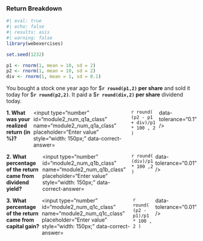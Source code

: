### Return Breakdown

```r
#| eval: true
#| echo: false
#| results: asis
#| warning: false
library(webexercises)

set.seed(1232)

p1 <- rnorm(1, mean = 10, sd = 2)
p2 <- rnorm(1, mean = 10, sd = 2)
div <- rnorm(1, mean = 1, sd = 0.1)
```

You bought a stock one year ago for \$**`r round(p1,2)` per share** and sold it today for \$**`r round(p2,2)`**. It paid a \$**`r round(div,2)` per share** dividend today.

::: {.question-block}

<form onsubmit="event.preventDefault();" style="display: flex; flex-direction: row; gap: 6px;">
  <label for="module2_num_q1a_class"><strong>1. What was your realized return (in %)?</strong></label>
  <input type="number" id="module2_num_q1a_class" name="module2_num_q1a_class" placeholder="Enter value" style="width: 150px;"
         data-correct-answer=`r round( (p2 - p1 + div)/p1 * 100 , 2 )` data-tolerance="0.1" />
</form>

<div id="feedback-module2_num_q1a_class" class="feedback" data-status="" style="display:none;">
✅ Realized return = (p2 − p1 + div)/p1 × 100 = **`r round((p2 - p1 + div)/p1 * 100, 2)`**%.
</div>

:::

::: {.question-block}

<form onsubmit="event.preventDefault();" style="display: flex; flex-direction: row; gap: 6px;">
  <label for="module2_num_q1b_class"><strong>2. What percentage of the return came from dividend yield?</strong></label>
  <input type="number" id="module2_num_q1b_class" name="module2_num_q1b_class" placeholder="Enter value" style="width: 150px;"
         data-correct-answer=`r round( (div)/p1 * 100 ,2 )` data-tolerance="0.01" />
</form>

<div id="feedback-module2_num_q1b_class" class="feedback" data-status="" style="display:none;">
✅ Dividend yield = div/p1 × 100 = **`r round(div/p1 * 100, 2)`**%.
</div>

:::

::: {.question-block}

<form onsubmit="event.preventDefault();" style="display: flex; flex-direction: row; gap: 6px;">
  <label for="module2_num_q1c_class"><strong>3. What percentage of the return came from capital gain?</strong></label>
  <input type="number" id="module2_num_q1c_class" name="module2_num_q1c_class" placeholder="Enter value" style="width: 150px;"
         data-correct-answer=`r round( (p2 - p1)/p1 * 100 , 2 )` data-tolerance="0.01" />
</form>

<div id="feedback-module2_num_q1c_class" class="feedback" data-status="" style="display:none;">
✅ Capital gain = (p2 − p1)/p1 × 100 = **`r round((p2 - p1)/p1 * 100, 2)`**%.
</div>

:::